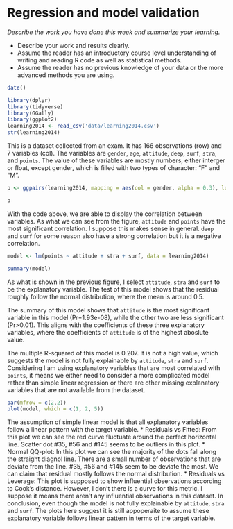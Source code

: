 # Regression and model validation


*Describe the work you have done this week and summarize your learning.*

- Describe your work and results clearly. 
- Assume the reader has an introductory course level understanding of writing and reading R code as well as statistical methods.
- Assume the reader has no previous knowledge of your data or the more advanced methods you are using.

```r
date()


```

```r

library(dplyr)
library(tidyverse)
library(GGally)
library(ggplot2)
learning2014 <- read_csv('data/learning2014.csv')
str(learning2014)
```


This is a dataset collected from an exam. It has 166 observations (row) and 7 variables (col). The variables are `gender`, `age`, `attitude`, `deep`, `surf`, `stra`, and `points`. The value of these variables are mostly numbers, either interger or float, except gender, which is filled with two types of character: "F" and "M". 

```r

p <- ggpairs(learning2014, mapping = aes(col = gender, alpha = 0.3), lower = list(combo = wrap("facethist", bins = 20)))

p

```

With the code above, we are able to display the correlation between variables. As what we can see from the figure, `attitude` and `points` have the most significant correlation. I suppose this makes sense in general.  `deep` and `surf` for some reason also have a strong correlation but it is a negative correlation.


```r

model <- lm(points ~ attitude + stra + surf, data = learning2014)

summary(model)


```

<!--Explain and interpret the statistical test related to the model parameters-->
As what is shown in the previous figure, I select `attitude`, `stra` and `surf` to be the explanatory variable. The test of this model shows that the residual roughly follow the normal distribution, where the mean is around 0.5. 


<!-- Using a summary of your fitted model, explain the relationship between the chosen explanatory variables and the target variable (interpret the model parameters). Explain and interpret the multiple R-squared of the model. -->
The summary of this model shows that `attitude` is the most significant variable in this model (Pr=1.93e-08), while the other two are less significant (Pr>0.01). This aligns with the coefficients of these three explanatory variables, where the coefficients of  `attitude` is of the highest aboslute value.

The multiple R-squared of this model is 0.207. It is not a high value, which suggests the model is not fully explainable by `attitude`, `stra` and `surf`. Considering I am using explanatory variables that are most correlated with `points`, it means we either need to consider a more complicated model rather than simple linear regression or there are other missing explanatory variables that are not available from the dataset.

```r
par(mfrow = c(2,2))
plot(model, which = c(1, 2, 5))
```

<!-- Produce the following diagnostic plots: Residuals vs Fitted values, Normal QQ-plot and Residuals vs Leverage. Explain the assumptions of the model and interpret the validity of those assumptions based on the diagnostic plots. -->

The assumption of simple linear model is that all explanatory variables follow a linear pattern with the target variable.
* Residuals vs Fitted: From this plot we can see the red curve fluctuate around the perfect horizontal line. Scatter dot #35, #56 and #145 seems to be outliers in this plot.
* Normal QQ-plot: In this plot we can see the majority of the dots fall along the straight diagnol line. There are a small number of observations that are deviate from the line. #35, #56 and #145 seem to be deviate the most. We can claim that residual mostly follows the normal distribution.
* Residuals vs Leverage: This plot is supposed to show influential observations according to Cook's distance. However, I don't there is a curve for this metric. I suppose it means there aren't any influential observations in this dataset.
In conclusion, even though the model is not fully explainable by `attitude`, `stra` and `surf`. The plots here suggest it is still appoperaite to assume these explanatory variable follows linear pattern in terms of the target variable.